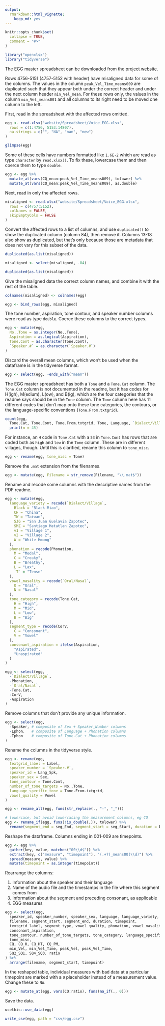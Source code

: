 ```yaml
---
output: 
  rmarkdown::html_vignette:
    keep_md: yes
---
```


```r
knitr::opts_chunk$set(
  collapse = TRUE,
  comment = "#>"
)
```

```r
library("openxlsx")
library("tidyverse")
```

The EGG master spreadsheet can be downloaded from the
[project website](http://www.phonetics.ucla.edu/voiceproject/voice.html).

Rows 4756-5151 (4757-5152 with header) have misaligned data for some of the
columns. The values in the column `peak_Vel_Time_means009` are duplicated such
that they appear both under the correct header and under the next column header
`min_Vel_mean`. For these rows only, the values in the column `min_Vel_means001`
and all columns to its right need to be moved one column to the left.

First, read in the spreadsheet with the affected rows omitted.

```r
egg <- read.xlsx("website/Spreadsheet/Voice_EGG.xlsx",
  rows = c(1:4756, 5153:14807),
  na.strings = c("", "NA", "nan", "new")
)

glimpse(egg)
```

Some of these cells have numbers formatted like `1.6E-2` which are read as type
`character` by `read.xlsx()`. To fix these, lowercase them and then coerce them
to type `double`.

```r
egg <- egg %>%
  mutate_at(vars(CQ_mean:peak_Vel_Time_means009), tolower) %>%
  mutate_at(vars(CQ_mean:peak_Vel_Time_means009), as.double)
```

Next, read in only the affected rows.

```r
misaligned <- read.xlsx("website/Spreadsheet/Voice_EGG.xlsx",
  rows = c(4757:5152),
  colNames = FALSE,
  skipEmptyCols = FALSE
)
```

Convert the affected rows to a list of columns, and use `duplicated()` to show
the duplicated column (column 84), then remove it. Columns 13-18 also show as
duplicated, but that's only because those are metadata that does not vary for
this subset of the data.

```r
duplicated(as.list(misaligned))

misaligned <- select(misaligned, -84)

duplicated(as.list(misaligned))
```

Give the misaligned data the correct column names, and combine it with the rest
of the table.

```r
colnames(misaligned) <- colnames(egg)

egg <- bind_rows(egg, misaligned)
```

The tone number, aspiration, tone contour, and speaker number columns were read
as type `double`. Coerce these columns to the correct types.

```r
egg <- mutate(egg,
  No..Tone = as.integer(No..Tone),
  Aspiration = as.logical(Aspiration),
  Tone.Cont = as.character(Tone.Cont),
  `Speaker.#` = as.character(`Speaker.#`)
)
```

Discard the overall mean columns, which won't be used when the dataframe is in
the tidyverse format.

```r
egg <- select(egg, -ends_with("mean"))
```

The EGG master spreadsheet has both a `Tone` and a `Tone.Cat` column. The
`Tone.Cat` column is not documented in the readme, but it has codes for H(igh),
M(edium), L(ow), and B(ig), which are the four categories that the readme says
should be in the `Tone` column. The `Tone` column here has 11 different codes
that don't map onto these tone categories, the contours, or the 
language-specific conventions (`Tone.From.txtgrid`).

```r
count(egg,
  Tone.Cat, Tone.Cont, Tone.From.txtgrid, Tone, Language, `Dialect/Village`) %>% 
  print(n = 45)
```

For instance, an `H` code in `Tone.Cat` with a `53` in `Tone.Cont` has rows
that are coded both as `high` and `low` in the `Tone` column. These are in
different villages, though. Until this is clarified, rename this column to
`tone_misc`.

```r
egg <- rename(egg, tone_misc = Tone)
```

Remove the `.mat` extension from the filenames.

```r
egg <- mutate(egg, Filename = str_remove(Filename, "\\.mat$"))
```

Rename and recode some columns with the descriptive names from the PDF readme.

```r
egg <- mutate(egg,
  language_variety = recode(`Dialect/Village`,
    Black = "Black Miao",
    CH = "China",
    TW = "Taiwan",
    SJG = "San Juan Guelavia Zapotec",
    SMZ = "Santiago Matatlan Zapotec",
    v1 = "Village 1",
    v2 = "Village 2",
    W = "White Hmong"
  ),
  phonation = recode(Phonation,
    M = "Modal",
    C = "Creaky",
    B = "Breathy",
    L = "Lax",
    `T` = "Tense"
  ),
  vowel_nasality = recode(`Oral/Nasal`,
    O = "Oral",
    N = "Nasal"
  ),
  tone_category = recode(Tone.Cat,
    H = "High",
    M = "Mid",
    L = "Low",
    B = "Big"
  ),
  segment_type = recode(CorV,
    C = "Consonant",
    V = "Vowel"
  ),
  consonant_aspiration = ifelse(Aspiration,
    "Aspirated",
    "Unaspirated"
  )
)

egg <- select(egg,
  -`Dialect/Village`,
  -Phonation,
  -`Oral/Nasal`,
  -Tone.Cat,
  -CorV,
  -Aspiration
)
```

Remove columns that don't provide any unique information.

```r
egg <- select(egg,
  -Speaker, # composite of Sex + Speaker_Number columns
  -Lphon,   # composite of Language + Phonation columns
  -Tphon    # composite of Tone.Cat + Phonation columns
)
```

Rename the columns in the tidyverse style.

```r
egg <- rename(egg,
  textgrid_label = Label,
  speaker_number = `Speaker.#`,
  speaker_id = Lang_Spk,
  speaker_sex = Sex,
  tone_contour = Tone.Cont,
  number_of_tone_targets = No..Tone,
  language_specific_tone = Tone.From.txtgrid,
  vowel_quality = Vowel
)

egg <- rename_all(egg, funs(str_replace(., "-", "_")))

# lowercase, but avoid lowercasing the measurement columns, eg CQ
egg <- rename_if(egg, funs(!is_double(.)), tolower) %>%
  rename(segment_end = seg_End, segment_start = seg_Start, duration = Duration)
```

Reshape the dataframe. Columns ending in 001-009 are timepoints.

```r
egg <- egg %>%
  gather(key, value, matches("00\\d$")) %>%
  extract(key, c("measure", "timepoint"), "(.+?)_means00(\\d)") %>%
  spread(measure, value) %>%
  mutate(timepoint = as.integer(timepoint))
```

Rearrange the columns:

1. Information about the speaker and their language
2. Name of the audio file and the timestamps in the file where this segment
comes from
3. Information about the segment and preceding consonant, as applicable
5. EGG measures

```r
egg <- select(egg,
  speaker_id, speaker_number, speaker_sex, language, language_variety,
  filename, segment_start, segment_end, duration, timepoint,
  textgrid_label, segment_type, vowel_quality, phonation, vowel_nasality,
  consonant_aspiration,
  tone_contour, number_of_tone_targets, tone_category, language_specific_tone,
  tone_misc,
  CQ, CQ_H, CQ_HT, CQ_PM,
  min_Vel, min_Vel_Time, peak_Vel, peak_Vel_Time,
  SQ2_SQ1, SQ4_SQ3, ratio
) %>%
  arrange(filename, segment_start, timepoint)
```

In the reshaped table, individual measures with bad data at a particular
timepoint are marked with a `0` placeholder instead of a measurement value.
Change these to `NA`.

```r
egg <- mutate_at(egg, vars(CQ:ratio), funs(na_if(., 0)))
```

Save the data.

```r
usethis::use_data(egg)

write_csv(egg, path = "csv/egg.csv")
```
